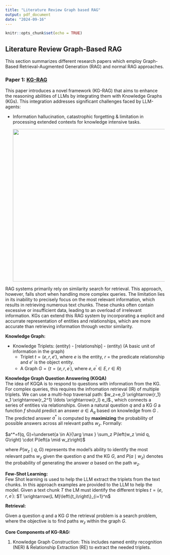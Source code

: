 ```yaml
---
title: "Literature Review Graph based RAG"
output: pdf_document
date: "2024-09-16"
---
```


```r
knitr::opts_chunk$set(echo = TRUE)
```

## Literature Review Graph-Based RAG

This section summarizes different research papers which employ Graph-Based Retrieval-Augmented Generation (RAG) and normal RAG approaches.

### Paper 1: [KG-RAG](https://arxiv.org/pdf/2405.12035)

This paper introduces a novel framework (KG-RAG) that aims to enhance the reasoning abilities of LLMs by integrating them with Knowledge Graphs (KGs). This integration addresses significant challenges faced by LLM-agents:

-   Information hallucination, catastrophic forgetting & limitation in processing extended contexts for knowledge intensive tasks.

    ![](images/clipboard-3083307246.png){width="482"}

RAG systems primarily rely on similarity search for retrieval. This approach, however, falls short when handling more complex queries. The limitation lies in its inability to precisely focus on the most relevant information, which results in retrieving numerous text chunks. These chunks often contain excessive or insufficient data, leading to an overload of irrelevant information. KGs can extend this RAG system by incorporating a explicit and accurrate representation of entities and relationships, which are more accurate than retrieving information through vector similarity.

**Knowledge Graph:**

-   Knowledge Triplets: (entity) - [relationship] - (entity) (A basic unit of information in the graph)
    -   Triplet $t = (e,r,e')$, where $e$ is the entity, $r$ = the predicate relationship and $e'$ is the object entity.
    -   A Graph $G=\left\{t=\left(e, r, e^{\prime}\right) \text {, where } e, e^{\prime} \in E, r \in R\right\}$

**Knowledge Graph Question Answering (KGQA)\
**The idea of KGQA is to respond to questions with information from the KG. For complex queries, this requires the infromation retrieval (IR) of multiple triplets. We can use a multi-hop traversal path: $w_z=e_0 \xrightarrow{r_1} e_1 \xrightarrow{r_2^1} \ldots \xrightarrow{r_l} e_l$., which connects a series of entities via relationships. Given a natural question $q$ and a KG $G$ a function $f$ should predict an answer $a \in A_q$ based on knowledge from $G$ . The predicted answer $a^*$ is computed by **maximizing** the probability of possible answers across all relevant paths $w_z$. Formally:

$a^*=f(q, G)=\underset{a \in A}{\arg \max } \sum_z P\left(w_z \mid q, G\right) \cdot P\left(a \mid w_z\right)$

where $P\left(w_z \mid q, G\right)$ represents the model's ability to identify the most relevant paths $w_z$ given the question $q$ and the KG $G$, and $P\left(a \mid w_z\right)$ denotes the probability of generating the answer $a$ based on the path $w_z$.

**Few-Shot Learning:\
**Few Shot learning is used to help the LLM extract the triplets from the text chunks. In this approach examples are provided to the LLM to help the model. Given a text chunk $T$ the LM must identify the different triples $t=\left(e, r, e^{\prime}\right)$: $T \xrightarrow{L M}\left\{t_i\right\}_{i=1}^n$

**Retrieval:**

Given a question $q$ and a KG $G$ the retrieval problem is a search problem, where the objective is to find paths $w_z$ within the graph $G$.

**Core Components of KG-RAG:**

1.  Knowledge Graph Construction: This includes named entity recognition (NER) & Relationship Extraction (RE) to extract the needed triplets.
